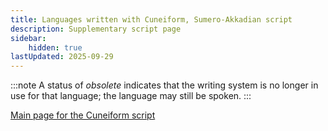 ```yaml
---
title: Languages written with Cuneiform, Sumero-Akkadian script
description: Supplementary script page
sidebar:
    hidden: true
lastUpdated: 2025-09-29
---
```



:::note
A status of _obsolete_ indicates that the writing system is no longer in use for that language; the language may still be spoken.
:::

<WsList script='Xsux' />

[Main page for the Cuneiform script](/scrlang/scripts/xsux)

